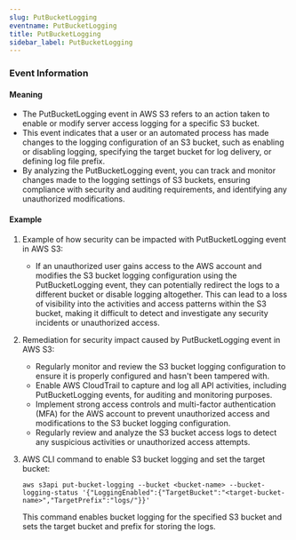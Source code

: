 ```yaml
--- 
slug: PutBucketLogging
eventname: PutBucketLogging
title: PutBucketLogging
sidebar_label: PutBucketLogging
---
```

                       
### Event Information

#### Meaning

- The PutBucketLogging event in AWS S3 refers to an action taken to enable or modify server access logging for a specific S3 bucket.
- This event indicates that a user or an automated process has made changes to the logging configuration of an S3 bucket, such as enabling or disabling logging, specifying the target bucket for log delivery, or defining log file prefix.
- By analyzing the PutBucketLogging event, you can track and monitor changes made to the logging settings of S3 buckets, ensuring compliance with security and auditing requirements, and identifying any unauthorized modifications.

#### Example

1. Example of how security can be impacted with PutBucketLogging event in AWS S3:
   - If an unauthorized user gains access to the AWS account and modifies the S3 bucket logging configuration using the PutBucketLogging event, they can potentially redirect the logs to a different bucket or disable logging altogether. This can lead to a loss of visibility into the activities and access patterns within the S3 bucket, making it difficult to detect and investigate any security incidents or unauthorized access.

2. Remediation for security impact caused by PutBucketLogging event in AWS S3:
   - Regularly monitor and review the S3 bucket logging configuration to ensure it is properly configured and hasn't been tampered with.
   - Enable AWS CloudTrail to capture and log all API activities, including PutBucketLogging events, for auditing and monitoring purposes.
   - Implement strong access controls and multi-factor authentication (MFA) for the AWS account to prevent unauthorized access and modifications to the S3 bucket logging configuration.
   - Regularly review and analyze the S3 bucket access logs to detect any suspicious activities or unauthorized access attempts.

3. AWS CLI command to enable S3 bucket logging and set the target bucket:
   ```
   aws s3api put-bucket-logging --bucket <bucket-name> --bucket-logging-status '{"LoggingEnabled":{"TargetBucket":"<target-bucket-name>","TargetPrefix":"logs/"}}'
   ```
   This command enables bucket logging for the specified S3 bucket and sets the target bucket and prefix for storing the logs.


 